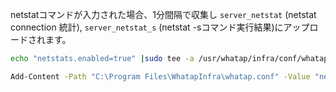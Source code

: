 netstatコマンドが入力された場合、1分間隔で収集し<Cmdname sid="category" className="uitext" /> `server_netstat` (netstat connection 統計), `server_netstat_s` (netstat -sコマンド実行結果)にアップロードされます。

<Tabs>
<TabItem value="lxs" label="Linux Shell">

```bash title=SH
echo "netstats.enabled=true" |sudo tee -a /usr/whatap/infra/conf/whatap.conf
```

</TabItem>
<TabItem value="wps" label="Windows Powershell">

```bash title=SH
Add-Content -Path "C:\Program Files\WhatapInfra\whatap.conf" -Value "netstats.enabled=true"
```

</TabItem>
</Tabs>
